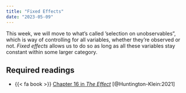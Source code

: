 ```yaml
---
title: "Fixed Effects"
date: "2023-05-09"
---
```


This week, we will move to what's called 'selection on unobservables", which is way of controlling for all variables, whether they’re observed or not. *Fixed effects* allows us to do so as long as all these variables stay constant within some larger category.

## Required readings

- {{< fa book >}} [Chapter 16 in *The Effect*](https://theeffectbook.net/ch-FixedEffects.html) [@Huntington-Klein:2021]


